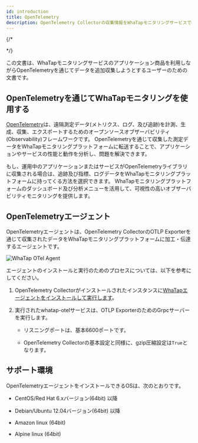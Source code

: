 ```yaml
---
id: introduction
title: OpenTelemetry
description: OpenTelemetry Collectorの収集情報をWhaTapモニタリングサービスで確認できる方法を案内します。
---
```


{/*  
<head>
<meta name="robots" content="noindex, nofollow"/>
</head>
*/}


<BetaNoti />

この文書は、WhaTapモニタリングサービスのアプリケーション商品を利用しながらOpenTelemetryを通じてデータを追加収集しようとするユーザーのための文書です。

## OpenTelemetryを通じてWhaTapモニタリングを使用する

[OpenTelemetry](https://opentelemetry.io/)は、遠隔測定データ(メトリクス、ログ、及び追跡)を計測、生成、収集、エクスポートするためのオープンソースオブザーバビリティ(Observability)フレームワークです。 OpenTelemetryを通じて収集した測定データをWhaTapモニタリングプラットフォームに転送することで、アプリケーションやサービスの性能と動作を分析し、問題を解決できます。

もし、運用中のアプリケーションまたはサービスがOpenTelemetryライブラリに収集される場合は、追跡及び指標、ログデータをWhaTapモニタリングプラットフォームに持ってくる方法を選択できます。 WhaTapモニタリングプラットフォームのダッシュボード及び分析メニューを活用して、可視性の高いオブザーバビリティモニタリングを提供します。

## OpenTelemetryエージェント

OpenTelemetryエージェントは、OpenTelemetry CollectorのOTLP Exporterを通じて収集されたデータをWhaTapモニタリングプラットフォームに加工・伝達するエージェントです。 

![WhaTap OTel Agent](/img/otel/opentelemetry-overview.png)

エージェントのインストールと実行のためのプロセスについては、以下を参考にしてください。

1. OpenTelemetry Collectorがインストールされたインスタンスに[WhaTapエージェントをインストールして実行します](install-agent)。

2. 実行されたwhatap-otelサービスは、OTLP ExporterのためのGrpcサーバーを実行します。

   - リスニングポートは、基本6600ポートです。

   - OpenTelemetry Collectorの基本設定と同様に、gzip圧縮設定は`True`となります。

## サポート環境

OpenTelemetryエージェントをインストールできるOSは、次のとおりです。

- CentOS/Red Hat 6.xバージョン(64bit) 以降

- Debian/Ubuntu 12.04バージョン(64bit) 以降

- Amazon linux (64bit)

- Alpine linux (64bit)
